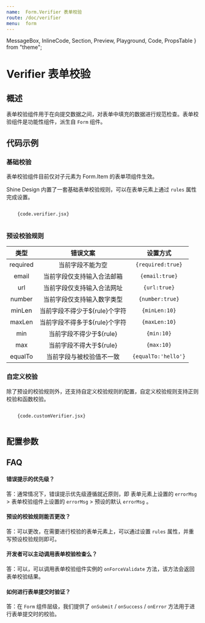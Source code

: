 ```yaml
---
name:  Form.Verifier 表单校验
route: /doc/verifier
menu:  form
---
```


  MessageBox,
  InlineCode,
  Section,
  Preview,
  Playground,
  Code,
  PropsTable
} from "theme";

# Verifier 表单校验

## 概述

表单校验组件用于在向提交数据之间，对表单中填充的数据进行规范检查。表单校验组件是功能性组件，派生自 `Form` 组件。

## 代码示例

### 基础校验

<MessageBox messageType="danger">
  表单校验组件目前仅对子元素为 Form.Item 的表单项组件生效。
</MessageBox>

Shine Design 内置了一套基础表单校验规则，可以在表单元素上通过 `rules` 属性完成设置。

<Section>
  <Preview>
    <Playground>
      <VerifierDemo />
    </Playground>
  </Preview>

  <Code>
    {code.verifier.jsx}
  </Code>
</Section>

### 预设校验规则

|  类型  |     错误文案     | 设置方式  |
| :----: | :------------: | :---:
| required |      当前字段不能为空      | `{required:true}` |
| email | 当前字段仅支持输入合法邮箱 |  `{email:true}` |
| url |       当前字段仅支持输入合法网址       | `{url:true}` |
| number |       当前字段仅支持输入数字类型       | `{number:true}` |
| minLen |       当前字段不得少于${rule}个字符       | `{minLen:10}` |
| maxLen |       当前字段不得多于${rule}个字符       | `{maxLen:10}` |
| min |       当前字段不得少于${rule}       | `{min:10}` |
| max |       当前字段不得大于${rule}      | `{max:10}` |
| equalTo |       当前字段与被校验值不一致     | `{equalTo:'hello'}` |

### 自定义校验

除了预设的校验规则外，还支持自定义校验规则的配置，自定义校验规则支持正则校验和函数校验。

<Section>
  <Preview>
    <Playground>
      <CustomVerifierDemo />
    </Playground>
  </Preview>

  <Code>
    {code.customVerifier.jsx}
  </Code>
</Section>


## 配置参数

<PropsTable of={Form.Verifier} />

## FAQ

#### 错误提示的优先级？
答：通常情况下，错误提示优先级遵循就近原则，即 表单元素上设置的 `errorMsg` > 表单校验组件上设置的 `errorMsg` > 预设的默认 `errorMsg` 。

#### 预设的校验规则能否更改？
答：可以更改，在需要进行校验的表单元素上，可以通过设置 `rules` 属性，并重写预设校验规则即可。

#### 开发者可以主动调用表单校验检查么？
答：可以，可以调用表单校验组件实例的 `onForceValidate` 方法，该方法会返回表单校验结果。

#### 如何进行表单提交时验证？
答：在 `Form` 组件层级，我们提供了 `onSubmit` / `onSuccess` / `onError` 方法用于进行表单提交时的校验。
